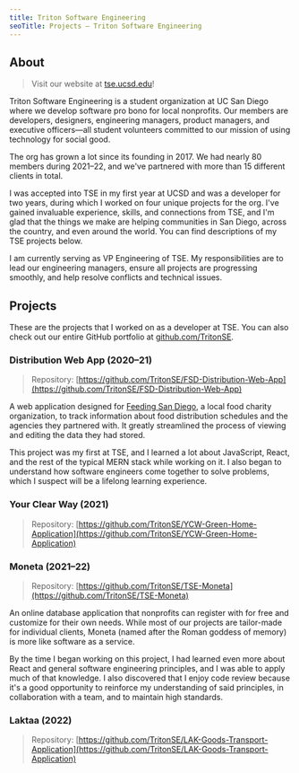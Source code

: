 ```yaml
---
title: Triton Software Engineering
seoTitle: Projects – Triton Software Engineering
---
```


## About

> Visit our website at [tse.ucsd.edu](https://tse.ucsd.edu)!

Triton Software Engineering is a student organization at UC San Diego where we develop software pro bono for local nonprofits. Our members are developers, designers, engineering managers, product managers, and executive officers—all student volunteers committed to our mission of using technology for social good.

The org has grown a lot since its founding in 2017. We had nearly 80 members during 2021–22, and we've partnered with more than 15 different clients in total.

I was accepted into TSE in my first year at UCSD and was a developer for two years, during which I worked on four unique projects for the org. I've gained invaluable experience, skills, and connections from TSE, and I'm glad that the things we make are helping communities in San Diego, across the country, and even around the world. You can find descriptions of my TSE projects below.

I am currently serving as VP Engineering of TSE. My responsibilities are to lead our engineering managers, ensure all projects are progressing smoothly, and help resolve conflicts and technical issues.

## Projects

These are the projects that I worked on as a developer at TSE. You can also check out our entire GitHub portfolio at [github.com/TritonSE](https://github.com/TritonSE).

### Distribution Web App (2020–21)

> Repository: [https://github.com/TritonSE/FSD-Distribution-Web-App](https://github.com/TritonSE/FSD-Distribution-Web-App)

A web application designed for [Feeding San Diego](https://feedingsandiego.org), a local food charity organization, to track information about food distribution schedules and the agencies they partnered with. It greatly streamlined the process of viewing and editing the data they had stored.

This project was my first at TSE, and I learned a lot about JavaScript, React, and the rest of the typical MERN stack while working on it. I also began to understand how software engineers come together to solve problems, which I suspect will be a lifelong learning experience.

### Your Clear Way (2021)

> Repository: [https://github.com/TritonSE/YCW-Green-Home-Application](https://github.com/TritonSE/YCW-Green-Home-Application)

### Moneta (2021–22)

> Repository: [https://github.com/TritonSE/TSE-Moneta](https://github.com/TritonSE/TSE-Moneta)

An online database application that nonprofits can register with for free and customize for their own needs. While most of our projects are tailor-made for individual clients, Moneta (named after the Roman goddess of memory) is more like software as a service.

By the time I began working on this project, I had learned even more about React and general software engineering principles, and I was able to apply much of that knowledge. I also discovered that I enjoy code review because it's a good opportunity to reinforce my understanding of said principles, in collaboration with a team, and to maintain high standards.

### Laktaa (2022)

> Repository: [https://github.com/TritonSE/LAK-Goods-Transport-Application](https://github.com/TritonSE/LAK-Goods-Transport-Application)
